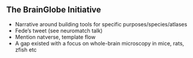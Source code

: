 ## The BrainGlobe Initiative
- Narrative around building tools for specific purposes/species/atlases
- Fede’s tweet (see neuromatch talk)
- Mention natverse, template flow
- A gap existed with a focus on whole-brain microscopy in mice, rats, zfish etc